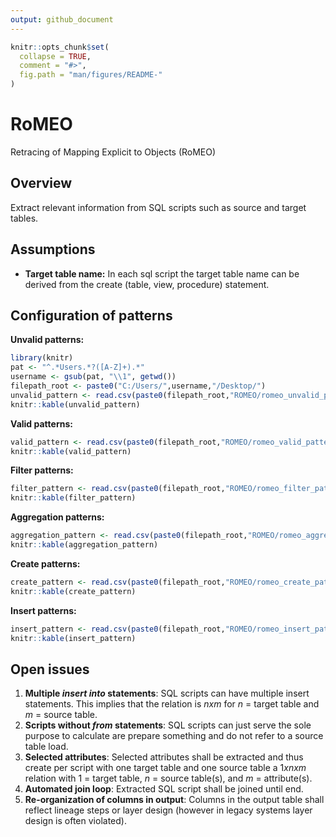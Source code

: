 ```yaml
---
output: github_document
---
```


<!-- README.md is generated from README.Rmd. Please edit that file -->

```r
knitr::opts_chunk$set(
  collapse = TRUE,
  comment = "#>",
  fig.path = "man/figures/README-"
)
```

# RoMEO 
Retracing of Mapping Explicit to Objects (RoMEO)

## Overview
Extract relevant information from SQL scripts such as source and target tables. 

## Assumptions
- **Target table name:** In each sql script the target table name can be derived from the create (table, view, procedure) statement.

## Configuration of patterns
**Unvalid patterns:**
```r
library(knitr)
pat <- "^.*Users.*?([A-Z]+).*"
username <- gsub(pat, "\\1", getwd())
filepath_root <- paste0("C:/Users/",username,"/Desktop/")
unvalid_pattern <- read.csv(paste0(filepath_root,"ROMEO/romeo_unvalid_pattern.csv"), head = FALSE)
knitr::kable(unvalid_pattern)
```
**Valid patterns:**
```r
valid_pattern <- read.csv(paste0(filepath_root,"ROMEO/romeo_valid_pattern.csv"), header = FALSE)
knitr::kable(valid_pattern)
```
**Filter patterns:**
```r
filter_pattern <- read.csv(paste0(filepath_root,"ROMEO/romeo_filter_pattern.csv"), header = FALSE)
knitr::kable(filter_pattern)
```
**Aggregation patterns:**
```r
aggregation_pattern <- read.csv(paste0(filepath_root,"ROMEO/romeo_aggregation_pattern.csv"), header = FALSE)
knitr::kable(aggregation_pattern)
```
**Create patterns:**
```r
create_pattern <- read.csv(paste0(filepath_root,"ROMEO/romeo_create_pattern.csv"), header = FALSE)
knitr::kable(create_pattern)
```
**Insert patterns:**
```r
insert_pattern <- read.csv(paste0(filepath_root,"ROMEO/romeo_insert_pattern.csv"), header = FALSE)
knitr::kable(insert_pattern)
```

## Open issues
1. **Multiple *insert into* statements**: SQL scripts can have multiple insert statements. This implies that the relation is $n x m$ for $n$ = target table and $m$ = source table.
2. **Scripts without *from* statements**: SQL scripts can just serve the sole purpose to calculate are prepare something and do not refer to a source table load.
3. **Selected attributes**: Selected attributes shall be extracted and thus create per script with one target table and one source table a $1 x n x m$ relation with 1 = target table, $n$ = source table(s), and $m$ = attribute(s).
4. **Automated join loop**: Extracted SQL script shall be joined until end.
5. **Re-organization of columns in output**: Columns in the output table shall reflect lineage steps or layer design (however in legacy systems layer design is often violated).